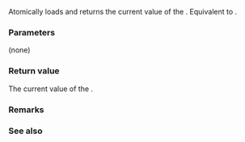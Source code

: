 {{cpp/experimental/atomic_shared_ptr/title|operator shared_ptr&lt;T&gt;}}
{{cpp/experimental/concurrency/atomic_shared_ptr/navbar}}
{{dcl begin}}
{{dcl | 
operator shared_ptr&lt;T&gt;() const noexcept;
}}
{{dcl end}}

Atomically loads and returns the current value of the {{tt|atomic_shared_ptr}}. Equivalent to {{c|load()}}.

===Parameters===
(none)

===Return value===
The current value of the {{tt|atomic_shared_ptr}}.

===Remarks===
{{cpp/experimental/atomic_shared_ptr/atomic remarks|readonly=yes}}

===See also===
{{dsc begin}}
{{dsc inc | cpp/experimental/atomic_shared_ptr/dsc load}}
{{dsc end}}